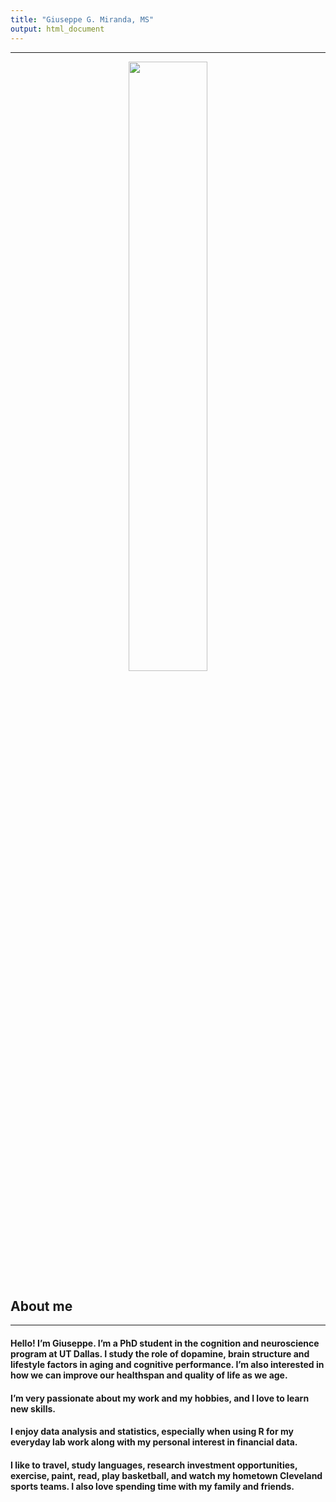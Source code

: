 ```yaml
---
title: "Giuseppe G. Miranda, MS"
output: html_document
---
```

<style type="text/css">
h1.title {
  font-size: 0px;
}
</style>
---

<center>
![](ggm5.png){
width=50% }
</center>



## About me

---

#### Hello! I’m Giuseppe. I'm a PhD student in the cognition and neuroscience program at UT Dallas. I study the role of dopamine, brain structure and lifestyle factors in aging and cognitive performance. I’m also interested in how we can improve our healthspan and quality of life as we age.

#### I’m very passionate about my work and my hobbies, and I love to learn new skills.

#### I enjoy data analysis and statistics, especially when using R for my everyday lab work along with my personal interest in financial data. 

#### I like to travel, study languages, research investment opportunities, exercise, paint, read, play basketball, and watch my hometown Cleveland sports teams. I also love spending time with my family and friends. 



